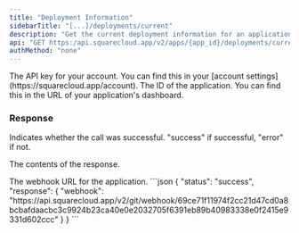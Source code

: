 ```yaml
---
title: "Deployment Information"
sidebarTitle: "[...]/deployments/current"
description: "Get the current deployment information for an application."
api: "GET https:/api.squarecloud.app/v2/apps/{app_id}/deployments/current"
authMethod: "none"
---
```


<ParamField header="Authorization" type="string" placeholder="API KEY" required>
  The API key for your account. You can find this in your [account settings](https://squarecloud.app/account).
</ParamField>

<ParamField path="app_id" type="string" placeholder="Application ID" required>
  The ID of the application. You can find this in the URL of your application's dashboard.
</ParamField>

### Response

<ResponseField name="status" type="string">
  Indicates whether the call was successful. "success" if successful, "error" if not.
</ResponseField>

<ResponseField name="response" type="array">

The contents of the response.

<Expandable title="Toggle object">

<ResponseField name="webhook" type="string">
  The webhook URL for the application.
</ResponseField>

</Expandable>

</ResponseField>


<ResponseExample>
```json
{
    "status": "success",
    "response": { 
        "webhook": "https://api.squarecloud.app/v2/git/webhook/69ce71f11974f2cc21d47cd0a8bcbafdaacbc3c9924b23ca40e0e2032705f6391eb89b40983338e0f2415e9331d602ccc"
    }
}
```
</ResponseExample>